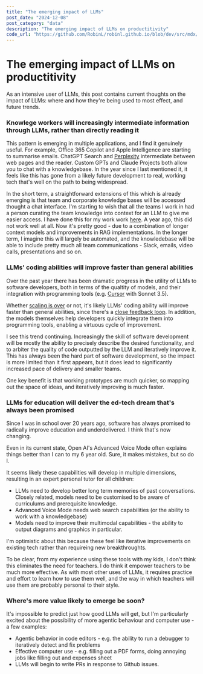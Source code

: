 ```yaml
---
title: "The emerging impact of LLMs"
post_date: "2024-12-08"
post_category: "data"
description: "The emerging impact of LLMs on productitivity"
code_url: "https://github.com/RobinL/robinl.github.io/blob/dev/src/mdx/llm_short_term_thoughts_questions.mdx"
---
```




# The emerging impact of LLMs on productitivity

As an <Link to="../llm_short_term_thoughts_questions"> intensive user</Link> of LLMs, this post contains current thoughts on the impact of LLMs: where and how they're being used to most effect, and future trends.

### Knowlege workers will increasingly intermediate information through LLMs, rather than directly reading it

This pattern is emerging in multiple applications, and I find it genuinely useful.  For example, Office 365 Copilot and Apple Intelligence are starting to summarise emails.  ChatGPT Search and [Perplexity](https://www.perplexity.ai/) intermediate between web pages and the reader.  Custom GPTs and Claude Projects both allow you to chat with a knowledgebase. In the year since I last <Link to="../llm_short_term_thoughts_questions">mentioned it</Link>, it feels like this has gone from a likely future development to real, working tech that's well on the path to being widespread.

In the short term, a straightforward extensions of this which is already emerging is that team and corporate knowledge bases will be accessed thought a chat interface.  I'm starting to wish that all the teams I work in had a person curating the team knowledge into context for an LLM to give me easier access. I have done this for my work work [here](https://moj-analytical-services.github.io/splink/topic_guides/llms/prompting_llms.html).  A year ago, this did not work well at all.  Now it's pretty good - due to a combination of longer context models and improvements in RAG implementations.  In the longer term, I imagine this will largely be automated, and the knowledebase will be able to include pretty much all team communications - Slack, emails, video calls, presentations and so on.

### LLMs' coding abilities will improve faster than general abilities

Over the past year there has been dramatic progress in the utility of LLMs to software developers, both in terms of the qualtity of models, and their integration with programming tools (e.g. [Cursor](https://www.cursor.com/) with Sonnet 3.5).

Whether [scaling is over](https://futurism.com/the-byte/openai-diminishing-returns) or not, it's likely LLMs' coding ability will improve faster than general abilities, since there's a [close feedback loop](https://lexfridman.com/cursor-team-transcript/#chapter17_synthetic_data). In addition, the models themselves help developers quickly integrate them into programming tools, enabling a virtuous cycle of improvement.

I see this trend continuing.  Increasingly the skill of software development will be mostly the ability to precisely describe the desired functionality, and to arbiter the quality of code outputted by the LLM and iteratively improve it. This has always been the hard part of software development, so the impact is more limited than it first appears, but it does lead to significantly increased pace of delivery and smaller teams.

One key benefit is that working prototypes are much quicker, so mapping out the space of ideas, and iteratively improving is much faster.

### LLMs for education will deliver the ed-tech dream that's always been promised

Since I was in school over 20 years ago, software has always promised to radically improve education and underdelivered.  I think that's now changing.

Even in its current state, Open AI's Advanced Voice Mode often explains things better than I can to my 6 year old.  Sure, it makes mistakes, but so do I.

It seems likely these capabilities will develop in multiple dimensions, resulting in an expert personal tutor for all children:

- LLMs need to develop better long term memories of past conversations. Closely related, models need to be customised to be aware of curriculums and prerequisite knowledge.
- Advanced Voice Mode needs web search capabilities (or the ability to work with a knowledgebase)
- Models need to improve their multimodal capabilities - the ability to output diagrams and graphics in particular.

I'm optimistic about this because these feel like iterative improvements on existing tech rather than requireing new breakthroughts.

To be clear, from my experience using these tools with my kids, I don't think this eliminates the need for teachers. I do think it empower teachers to be much more effective.  As with most other uses of LLMs, it requires practice and effort to learn how to use them well, and the way in which teachers will use them are probably personal to their style.

### Where's more value likely to emerge be soon?

It's impossible to predict just how good LLMs will get, but I'm particularly excited about the possibility of more agentic behaviour and computer use - a few examples:

- Agentic behavior in code editors - e.g. the ability to run a debugger to iteratively detect and fix problems
- Effective computer use - e.g. filling out a PDF forms, doing annoying jobs like filling out and expenses sheet
- LLMs will begin to write PRs in response to Github issues.





